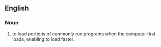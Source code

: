==English==

===Noun===
{{en-verb}}

# to load portions of commonly run programs when the computer first loads, enabling to load faster.